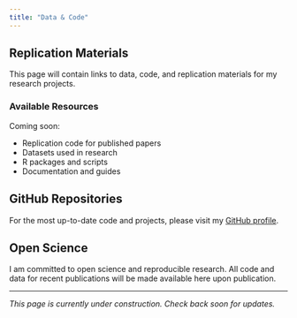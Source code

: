 ```yaml
---
title: "Data & Code"
---
```


## Replication Materials

This page will contain links to data, code, and replication materials for my research projects.

### Available Resources

Coming soon:

- Replication code for published papers
- Datasets used in research
- R packages and scripts
- Documentation and guides

## GitHub Repositories

For the most up-to-date code and projects, please visit my [GitHub profile](https://github.com/benjaminpeeters).

## Open Science

I am committed to open science and reproducible research. All code and data for recent publications will be made available here upon publication.

---

*This page is currently under construction. Check back soon for updates.*
